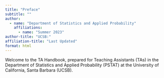 ```yaml
---
title: "Preface"
subtitle: ""
author:
  - name: "Department of Statistics and Applied Probability"
    affiliations:
      - name: "Summer 2023"
author-title: "UCSB:"
affiliation-title: "Last Updated"
format: html
---
```


Welcome to the TA Handbook, prepared for Teaching Assistants (TAs) in the Department of Statistics and Applied Probability (PSTAT) at the University of California, Santa Barbara (UCSB).